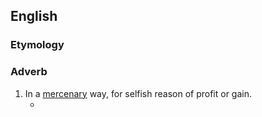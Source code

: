 ==English==

===Etymology===
{{suffix|en|mercenary|ly}}

===Adverb===
{{en-adv}}

# In a [[mercenary]] way, for selfish reason of profit or gain.
#* {{quote-book
|lang=en
|year=1960
|author={{w|P. G. Wodehouse}}
|title={{w|Jeeves in the Offing}}
|section=chapter X
|passage=I accused her in set terms of giving me the heave-ho in order that she could '''mercenarily''' marry a richer man.}}